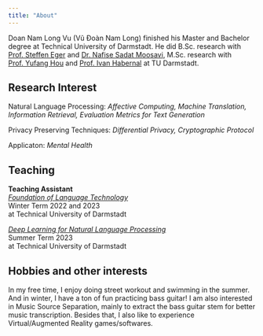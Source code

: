 ```yaml
---
title: "About"
---
```


Doan Nam Long Vu (Vũ Đoàn Nam Long) finished his Master and Bachelor degree at Technical University of Darmstadt. He did B.Sc. research with [Prof. Steffen Eger](https://nl2g.github.io/team#Steffen_Eger) and [Dr. Nafise Sadat Moosavi](https://ns-moosavi.github.io/), M.Sc. research with [Prof. Yufang Hou](https://yufanghou.github.io/) and [Prof. Ivan Habernal](https://www.trusthlt.org/) at TU Darmstadt.

## Research Interest

Natural Language Processing: *Affective Computing, Machine Translation, Information Retrieval, Evaluation Metrics for Text Generation*

Privacy Preserving Techniques: *Differential Privacy, Cryptographic Protocol*

Applicaton: *Mental Health*

## Teaching

**Teaching Assistant**\
*[Foundation of Language Technology](https://www.informatik.tu-darmstadt.de/ukp/teaching_ukp/ukp_teaching_courses/ukp_courses_ws_20_3/index.en.jsp)*\
Winter Term 2022 and 2023\
at Technical University of Darmstadt

*[Deep Learning for Natural Language Processing](https://github.com/dl4nlp-tuda/deep-learning-for-nlp-lectures)*\
Summer Term 2023\
at Technical University of Darmstadt


## Hobbies and other interests

In my free time, I enjoy doing street workout and swimming in the summer. And in winter, I have a ton of fun practicing bass guitar! 
I am also interested in Music Source Separation, mainly to extract the bass guitar stem for better music transcription.
Besides that, I also like to experience Virtual/Augmented Reality games/softwares.